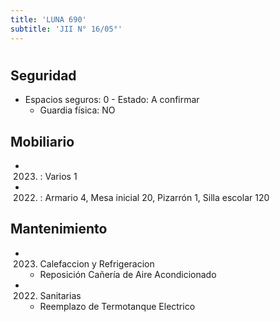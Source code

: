 ```yaml
---
title: 'LUNA 690'
subtitle: 'JII N° 16/05°'
---
```


#


## Seguridad

*  Espacios seguros: 0 - Estado: A confirmar 
    + Guardia física: NO





## Mobiliario

*  (2023) : Varios 1 

*  (2022) : Armario 4, Mesa inicial 20, Pizarrón 1, Silla escolar 120 





## Mantenimiento

*  (2023) Calefaccion y Refrigeracion 
    + Reposición Cañería de Aire Acondicionado

*  (2022) Sanitarias 
    + Reemplazo de Termotanque Electrico



